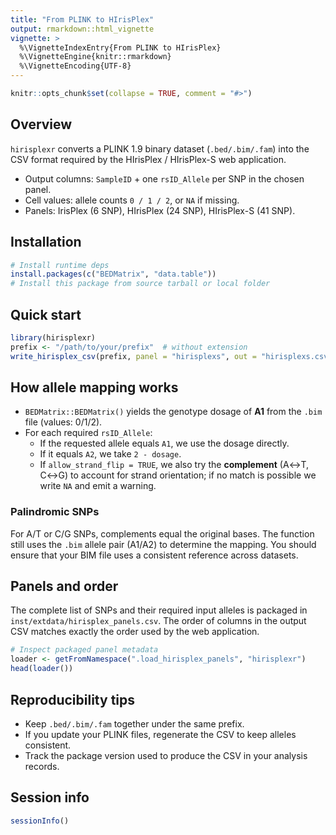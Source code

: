 ```yaml
---
title: "From PLINK to HIrisPlex"
output: rmarkdown::html_vignette
vignette: >
  %\VignetteIndexEntry{From PLINK to HIrisPlex}
  %\VignetteEngine{knitr::rmarkdown}
  %\VignetteEncoding{UTF-8}
---
```


```r
knitr::opts_chunk$set(collapse = TRUE, comment = "#>")
```

## Overview

`hirisplexr` converts a PLINK 1.9 binary dataset (`.bed/.bim/.fam`) into the
CSV format required by the HIrisPlex / HIrisPlex-S web application.

- Output columns: `SampleID` + one `rsID_Allele` per SNP in the chosen panel.
- Cell values: allele counts `0 / 1 / 2`, or `NA` if missing.
- Panels: IrisPlex (6 SNP), HIrisPlex (24 SNP), HIrisPlex-S (41 SNP).

## Installation

```r
# Install runtime deps
install.packages(c("BEDMatrix", "data.table"))
# Install this package from source tarball or local folder
```

## Quick start

```r
library(hirisplexr)
prefix <- "/path/to/your/prefix"  # without extension
write_hirisplex_csv(prefix, panel = "hirisplexs", out = "hirisplexs.csv")
```

## How allele mapping works

- `BEDMatrix::BEDMatrix()` yields the genotype dosage of **A1** from the `.bim`
  file (values: 0/1/2).
- For each required `rsID_Allele`:
  - If the requested allele equals `A1`, we use the dosage directly.
  - If it equals `A2`, we take `2 - dosage`.
  - If `allow_strand_flip = TRUE`, we also try the **complement** (A↔T, C↔G)
    to account for strand orientation; if no match is possible we write `NA`
    and emit a warning.

### Palindromic SNPs

For A/T or C/G SNPs, complements equal the original bases. The function still
uses the `.bim` allele pair (A1/A2) to determine the mapping. You should ensure
that your BIM file uses a consistent reference across datasets.

## Panels and order

The complete list of SNPs and their required input alleles is packaged in
`inst/extdata/hirisplex_panels.csv`. The order of columns in the output CSV
matches exactly the order used by the web application.

```r
# Inspect packaged panel metadata
loader <- getFromNamespace(".load_hirisplex_panels", "hirisplexr")
head(loader())
```

## Reproducibility tips

- Keep `.bed/.bim/.fam` together under the same prefix.
- If you update your PLINK files, regenerate the CSV to keep alleles consistent.
- Track the package version used to produce the CSV in your analysis records.

## Session info

```r
sessionInfo()
```
